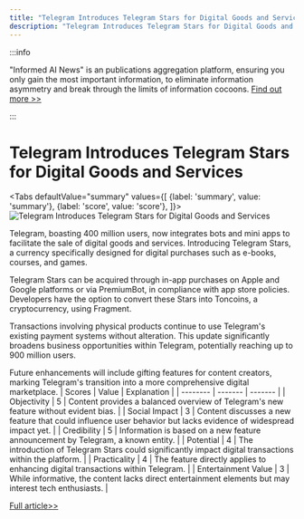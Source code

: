 ```yaml
---
title: "Telegram Introduces Telegram Stars for Digital Goods and Services"
description: "Telegram Introduces Telegram Stars for Digital Goods and Services"
---
```



:::info

"Informed AI News" is an publications aggregation platform, ensuring you only gain the most important information, to eliminate information asymmetry and break through the limits of information cocoons.  [Find out more >>](/docs/guides)

:::

# Telegram Introduces Telegram Stars for Digital Goods and Services


<Tabs
	defaultValue="summary"
	values={[
	{label: 'summary', value: 'summary'},
	{label: 'score', value: 'score'},
]}>
<TabItem value="summary">
<img
  src="https://image.informedainews.com/2024/06/07/To-yuu-1717725020-0.jpg"
  alt="Telegram Introduces Telegram Stars for Digital Goods and Services"
/>



Telegram, boasting 400 million users, now integrates bots and mini apps to facilitate the sale of digital goods and services. Introducing Telegram Stars, a currency specifically designed for digital purchases such as e-books, courses, and games.

Telegram Stars can be acquired through in-app purchases on Apple and Google platforms or via PremiumBot, in compliance with app store policies. Developers have the option to convert these Stars into Toncoins, a cryptocurrency, using Fragment.

Transactions involving physical products continue to use Telegram's existing payment systems without alteration. This update significantly broadens business opportunities within Telegram, potentially reaching up to 900 million users.

Future enhancements will include gifting features for content creators, marking Telegram's transition into a more comprehensive digital marketplace.
</TabItem>
<TabItem value="score">
	| Scores     | Value   | Explanation |
	| -------- | ------- | ------- |
	| Objectivity  | 5    | Content provides a balanced overview of Telegram's new feature without evident bias.    |
	| Social Impact | 3     | Content discusses a new feature that could influence user behavior but lacks evidence of widespread impact yet.    |
	| Credibility    | 5    | Information is based on a new feature announcement by Telegram, a known entity.    |
	| Potential    | 4    | The introduction of Telegram Stars could significantly impact digital transactions within the platform.    |
	| Practicality    | 4    | The feature directly applies to enhancing digital transactions within Telegram.    |
	| Entertainment Value    | 3    | While informative, the content lacks direct entertainment elements but may interest tech enthusiasts.    |
</TabItem>
</Tabs>

[Full article>>](https://telegram.org/blog/telegram-stars)

